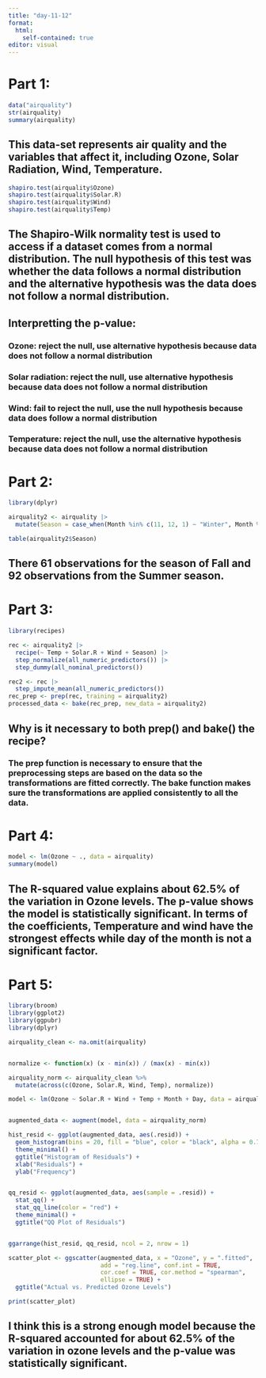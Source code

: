```yaml
---
title: "day-11-12"
format: 
  html:
    self-contained: true 
editor: visual
---
```


# Part 1:

```r
data("airquality")
str(airquality)
summary(airquality)
```

## This data-set represents air quality and the variables that affect it, including Ozone, Solar Radiation, Wind, Temperature.

```r
shapiro.test(airquality$Ozone)
shapiro.test(airquality$Solar.R)
shapiro.test(airquality$Wind)
shapiro.test(airquality$Temp)
```

## The Shapiro-Wilk normality test is used to access if a dataset comes from a normal distribution. The null hypothesis of this test was whether the data follows a normal distribution and the alternative hypothesis was the data does not follow a normal distribution.

## Interpretting the p-value:

### Ozone: reject the null, use alternative hypothesis because data does not follow a normal distribution

### Solar radiation: reject the null, use alternative hypothesis because data does not follow a normal distribution

### Wind: fail to reject the null, use the null hypothesis because data does follow a normal distribution

### Temperature: reject the null, use the alternative hypothesis because data does not follow a normal distribution

# Part 2:

```r
library(dplyr)

airquality2 <- airquality |>
  mutate(Season = case_when(Month %in% c(11, 12, 1) ~ "Winter", Month %in% c(2, 3, 4) ~ "Spring", Month %in% c(5, 6, 7) ~ "Summer", Month %in% c(8, 9, 10) ~ "Fall"))
```

```r
table(airquality2$Season)
```

## There 61 observations for the season of Fall and 92 observations from the Summer season.

# Part 3:

```r
library(recipes)

rec <- airquality2 |>
  recipe(~ Temp + Solar.R + Wind + Season) |>
  step_normalize(all_numeric_predictors()) |>
  step_dummy(all_nominal_predictors())
```

```r
rec2 <- rec |>
  step_impute_mean(all_numeric_predictors())
rec_prep <- prep(rec, training = airquality2)
processed_data <- bake(rec_prep, new_data = airquality2)
```

## Why is it necessary to both prep() and bake() the recipe?

### The prep function is necessary to ensure that the preprocessing steps are based on the data so the transformations are fitted correctly. The bake function makes sure the transformations are applied consistently to all the data.

# Part 4:
```r
model <- lm(Ozone ~ ., data = airquality)
summary(model)
```
## The R-squared value explains about 62.5% of the variation in Ozone levels. The p-value shows the model is statistically significant. In terms of the coefficients, Temperature and wind have the strongest effects while day of the month is not a significant factor. 

# Part 5:
```r
library(broom)
library(ggplot2)
library(ggpubr)
library(dplyr)
```
```r

airquality_clean <- na.omit(airquality)


normalize <- function(x) (x - min(x)) / (max(x) - min(x))

airquality_norm <- airquality_clean %>%
  mutate(across(c(Ozone, Solar.R, Wind, Temp), normalize))

model <- lm(Ozone ~ Solar.R + Wind + Temp + Month + Day, data = airquality_norm)


augmented_data <- augment(model, data = airquality_norm)

hist_resid <- ggplot(augmented_data, aes(.resid)) +
  geom_histogram(bins = 20, fill = "blue", color = "black", alpha = 0.7) +
  theme_minimal() +
  ggtitle("Histogram of Residuals") +
  xlab("Residuals") +
  ylab("Frequency")


qq_resid <- ggplot(augmented_data, aes(sample = .resid)) +
  stat_qq() +
  stat_qq_line(color = "red") +
  theme_minimal() +
  ggtitle("QQ Plot of Residuals")


ggarrange(hist_resid, qq_resid, ncol = 2, nrow = 1)

scatter_plot <- ggscatter(augmented_data, x = "Ozone", y = ".fitted",
                          add = "reg.line", conf.int = TRUE,
                          cor.coef = TRUE, cor.method = "spearman",
                          ellipse = TRUE) +
  ggtitle("Actual vs. Predicted Ozone Levels")

print(scatter_plot)

```
## I think this is a strong enough model because the R-squared accounted for about 62.5% of the variation in ozone levels and the p-value was statistically significant. 
